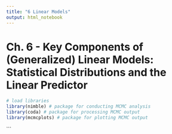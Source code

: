 ```yaml
---
title: "6 Linear Models"
output: html_notebook
---
```


# Ch. 6 - Key Components of (Generalized) Linear Models: Statistical Distributions and the Linear Predictor

```r
# load libraries
library(nimble) # package for conducting MCMC analysis
library(coda) # package for processing MCMC output
library(mcmcplots) # package for plotting MCMC output
```
<!-- Generate and plot body mass data -->
<!-- ```{r} -->
<!-- ### 5.2. Data generation -->
<!-- # Generate two samples of body mass measurements of male peregrines -->
<!-- y10 <- rnorm(n = 10, mean = 600, sd = 30) # Sample of 10 birds -->
<!-- y1000 <- rnorm(n = 1000, mean = 600, sd = 30) # Sample of 1000 birds -->

<!-- # Plot data -->
<!-- xlim = c(450, 750) -->
<!-- par(mfrow = c(2,1)) -->
<!-- hist(y10, col = 'grey ', xlim = xlim, main = 'Body mass (g) of 10 male peregrines') -->
<!-- hist(y1000, col = 'grey', xlim = xlim, main = ' Body mass (g) of 1000 male peregrines') -->
<!-- ``` -->
<!-- Classic linear regression analysis -->
<!-- ```{r} -->
<!-- ### 5.3. Analysis using R -->
<!-- summary(lm(y1000 ~ 1)) -->
<!-- ``` -->

<!-- Analysis Using NIMBLE -->
<!-- ```{r} -->
<!-- # Model code -->
<!-- bmassCode <- nimbleCode({  -->
<!--   # likelihood -->
<!--  for(i in 1:nobs){ -->
<!--     mass[i] ~ dnorm(population.mean, precision) -->
<!--  } -->
<!--   # priors -->
<!--  population.mean ~ dunif(0,5000)		# Normal parameterized by precision -->
<!--  precision <- 1 / population.variance	# Precision = 1/variance -->
<!--  population.variance <- population.sd * population.sd -->
<!--  population.sd ~ dunif(0,100) -->
<!-- }) -->
<!-- # Model parameters to report -->
<!-- bmassMonitors <- c("population.mean", "population.sd", "population.variance") -->

<!-- # model initialization values -->
<!-- bmassInits <- list(population.mean = rnorm(1,600), population.sd = runif(1, 1, 30)) -->

<!-- # model constants -->
<!-- bmassConsts <- list(nobs = length(y1000)) -->

<!-- # data -->
<!-- bmassData <- list(mass = y1000) -->

<!-- # Create & Compile the model -->
<!-- bmass <- nimbleModel(code = bmassCode, name = "bmass", constants = bmassConsts, data = bmassData, inits = bmassInits) -->
<!-- Cbmass <- compileNimble(bmass) -->

<!-- # Run model -->
<!-- bmass.out <- nimbleMCMC(code = bmassCode, constants = bmassConsts, -->
<!--                        data = bmassData, inits = bmassInits, -->
<!--                        nchains = 2, niter = 10000, -->
<!--                        summary = TRUE, WAIC = TRUE, -->
<!--                        monitors = bmassMonitors, -->
<!--                        samplesAsCodaMCMC = TRUE) -->
<!-- # Extract samples from output -->
<!-- samples <- as.matrix(bmass.out$samples) -->
<!-- # produce canned MCMC plots -->
<!-- mcmcplot(samples) -->
<!-- traplot(samples) -->
<!-- denplot(samples) -->
```